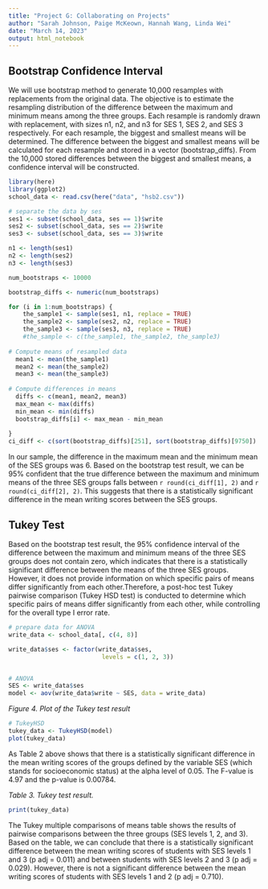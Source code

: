 ```yaml
---
title: "Project G: Collaborating on Projects"
author: "Sarah Johnson, Paige McKeown, Hannah Wang, Linda Wei"
date: "March 14, 2023"
output: html_notebook
---
```


## Bootstrap Confidence Interval

We will use bootstrap method to generate 10,000 resamples with replacements from the original data. The objective is to estimate the resampling distribution of the difference between the maximum and minimum means among the three groups. Each resample is randomly drawn with replacement, with sizes n1, n2, and n3 for SES 1, SES 2, and SES 3 respectively. For each resample, the biggest and smallest means will be determined. The difference between the biggest and smallest means will be calculated for each resample and stored in a vector (bootstrap_diffs). From the 10,000 stored differences between the biggest and smallest means, a confidence interval will be constructed.


```r
library(here)
library(ggplot2)
school_data <- read.csv(here("data", "hsb2.csv"))

# separate the data by ses
ses1 <- subset(school_data, ses == 1)$write
ses2 <- subset(school_data, ses == 2)$write
ses3 <- subset(school_data, ses == 3)$write

n1 <- length(ses1)
n2 <- length(ses2)
n3 <- length(ses3)

num_bootstraps <- 10000

bootstrap_diffs <- numeric(num_bootstraps)

for (i in 1:num_bootstraps) {
    the_sample1 <- sample(ses1, n1, replace = TRUE)
    the_sample2 <- sample(ses2, n2, replace = TRUE)
    the_sample3 <- sample(ses3, n3, replace = TRUE)
    #the_sample <- c(the_sample1, the_sample2, the_sample3)
  
# Compute means of resampled data
  mean1 <- mean(the_sample1)
  mean2 <- mean(the_sample2)
  mean3 <- mean(the_sample3)
  
# Compute differences in means
  diffs <- c(mean1, mean2, mean3)
  max_mean <- max(diffs)
  min_mean <- min(diffs)
  bootstrap_diffs[i] <- max_mean - min_mean
  
}
ci_diff <- c(sort(bootstrap_diffs)[251], sort(bootstrap_diffs)[9750])

```

In our sample, the difference in the maximum mean and the minimum mean of the SES groups was 6. Based on the bootstrap test result, we can be 95% confident that the true difference between the maximum and minimum means of the three SES groups falls between `r round(ci_diff[1], 2)` and `r round(ci_diff[2], 2)`. This suggests that there is a statistically significant difference in the mean writing scores between the SES groups. 

## Tukey Test

Based on the bootstrap test result, the 95% confidence interval of the difference between the maximum and minimum means of the three SES groups does not contain zero, which indicates that there is a statistically significant difference between the means of the three SES groups. However, it does not provide information on which specific pairs of means differ significantly from each other.Therefore, a post-hoc test Tukey pairwise comparison (Tukey HSD test) is conducted to determine which specific pairs of means differ significantly from each other, while controlling for the overall type I error rate.

```r

# prepare data for ANOVA
write_data <- school_data[, c(4, 8)]

write_data$ses <- factor(write_data$ses,
                          levels = c(1, 2, 3))


# ANOVA
SES <- write_data$ses
model <- aov(write_data$write ~ SES, data = write_data)
```

*Figure 4. Plot of the Tukey test result*


```r

# TukeyHSD
tukey_data <- TukeyHSD(model)
plot(tukey_data)

```

As Table 2 above shows that there is a statistically significant difference in the mean writing scores of the groups defined by the variable SES (which stands for socioeconomic status) at the alpha level of 0.05. The F-value is 4.97 and the p-value is 0.00784.

 *Table 3. Tukey test result.*
 
```r
print(tukey_data)
```

The Tukey multiple comparisons of means table shows the results of pairwise comparisons between the three groups (SES levels 1, 2, and 3). Based on the table, we can conclude that there is a statistically significant difference between the mean writing scores of students with SES levels 1 and 3 (p adj = 0.011) and between students with SES levels 2 and 3 (p adj = 0.029). However, there is not a significant difference between the mean writing scores of students with SES levels 1 and 2 (p adj = 0.710).
